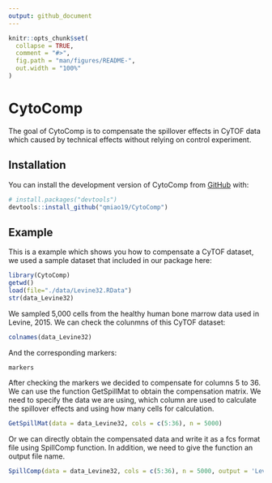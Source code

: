 ```yaml
---
output: github_document
---
```


<!-- README.md is generated from README.Rmd. Please edit that file -->

```r
knitr::opts_chunk$set(
  collapse = TRUE,
  comment = "#>",
  fig.path = "man/figures/README-",
  out.width = "100%"
)
```

# CytoComp

<!-- badges: start -->
<!-- badges: end -->

The goal of CytoComp is to compensate the spillover effects in CyTOF data which caused by technical effects without relying on control experiment.

## Installation

You can install the development version of CytoComp from [GitHub](https://github.com/) with:

``` r
# install.packages("devtools")
devtools::install_github("qmiao19/CytoComp")
```
## Example

This is a example which shows you how to compensate a CyTOF dataset, we used a sample dataset that included in our package here:

```r
library(CytoComp)
getwd()
load(file="./data/Levine32.RData")
str(data_Levine32)
```

We sampled 5,000 cells from the healthy human bone marrow data used in Levine, 2015. 
We can check the colunmns of this CyTOF dataset:

```r
colnames(data_Levine32)
```

And the corresponding markers:

```r
markers
```

After checking the markers we decided to compensate for columns 5 to 36.
We can use the function GetSpillMat to obtain the compensation matrix. We need to specify the data we are using, which column are used to calculate the spillover effects and using how many cells for calculation.

```r
GetSpillMat(data = data_Levine32, cols = c(5:36), n = 5000)
```

Or we can directly obtain the compensated data and write it as a fcs format file using SpillComp function. In addition, we need to give the function an output file name.

```r
SpillComp(data = data_Levine32, cols = c(5:36), n = 5000, output = 'Levine32_compensation.fcs')
``` 
